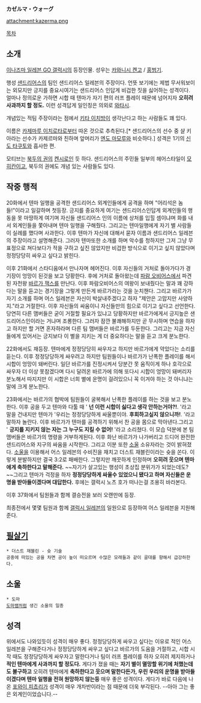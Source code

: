 '''カゼルマ・ウォーグ'''

attachment:kazerma.png

[[목차]]

== 소개 ==
[[이나즈마 일레븐 GO 갤럭시]]의 등장인물. 성우는 [[카와니시 켄고]] / [[홍범기]].

행성 [[샌드리어스]]의 팀인 샌드리어스 일레븐의 주장이다. 언뜻 보기에는 제법 무서워보이는 외모지만 긍지를 중요시여기는 샌드리어스 인답게 비겁한 짓을 싫어하는 성격이다. 얼마나 정의로운 가하면 시합 때 텐마가 자기 편의 러프 플레이 때문에 넘어지자 '''오히려 사과까지 할 정도.''' 이런 성격답게 일인칭은 의외로 [[와타시]].

개념있는 적팀 주장이라는 점에서 [[키타 이치방]]이 생각난다고 하는 사람들도 꽤 있다.

이름은 [[카제마루 이치로타]]로부터 따온 것으로 추측된다.[* 샌드리어스의 선수 중 샬 키아라는 선수가 카제르마와 친하며 앞머리가 [[엔도 마모루]]와 비슷하다.] 성격은 1기의 [[신도 타쿠토]]와 흡사한 편.

모티브는 [[북두의 권]]의 [[켄시로]]인 듯 하다. 샌드리어스의 주민들 일부의 헤어스타일이 [[모히칸]]이고, 북두의 권에도 개념 있는 사람들도 있다.
== 작중 행적 ==
20화에서 텐마 일행을 공격한 샌드리어스 외계인들에게 공격을 하며 "어리석은 놈들!"이라고 일갈하며 첫등장. 긍지를 중요하게 여기는 샌드리어스인답게 외계인들의 행동을 못 마땅하게 여기며 자신들 샌드리어스 인의 이름에 상처를 입힐 셈이냐며 화를 내서 외계인들을 쫓아내며 텐마 일행을 구해줬다. 그리고는 텐마일행에게 자기 별 사람들이 실례를 했다며 사과한다. 이후 텐마가 자신에 대해서 묻자 이름과 샌드리어스 일레븐의 주장이라고 설명해준다. 그러자 텐마또한 소개를 하며 악수를 청하지만 그저 그냥 무표정으로 쳐다보다가 적을 구하고 싶진 않았지만 비겁한 방식으로 이기고 싶지 않았다며 정정당당히 싸우고 싶다고 밝힌다. 

이후 21화에서 스타디움에서 만나자며 헤어진다. 이후 자신들의 거처로 돌아가다가 경기장이 엉망이 된것을 보고 당황한다. 후에 거처로 돌아왔는데 [[파람 오비어스]]에서 파견된 자천왕 [[바르가 잭스]]를 만난다. 이후 파람오비어스의 여왕이 보내줬다는 말과 꽤 강하다는 말을 듣고는 경기장을 그렇게 만든게 바르가라는 것을 눈치챈다. 그리고 바르가가 자기 소개를 하며 어스 일레븐은 자신이 박살내주겠다고 하자 "제안은 고맙지만 사양하지."라고 거절한다. 이후 자신들의 싸움이니 자신들만의 힘으로 이기고 싶다고 선언한다. 당연히 다른 맴버들은 굳이 거절할 필요가 있냐고 당황하지만 바르가에게서 긍지높은 샌드리어스인이라는 거냐며 조롱한다. 그러자 잠깐 불쾌해하지만 곧 무시하며 연습을 하자고 하지만 할 거면 혼자하라며 다른 팀 맴버들은 바르가를 두둔한다. 그리고는 지금 자신들에게 있어서는 긍지보다 이 별을 지키는 게 더 중요하다는 말을 듣고 크게 분노한다. 

22화에서도 재등장. 텐마에게 정정당당히 싸우자고 하지만 바르가에게 약았다는 소리를 듣는다. 이후 정정당당하게 싸우려고 하지만 팀원들이나 바르가가 난폭한 플레이를 해서 시합이 엉망이 돼버린다. 일단 바르가를 진정시켜서 당분간 못 움직이게 하나 호각으로 싸우자 더 이상 못참겠다며 다시 달려온 바르가에 의해 또다시 시합이 엉망이 돼버리자 분노해서 따지지만 이 시합은 너희 별에 운명이 걸려있으니 꼭 이겨야 하는 것 아니냐는 말에 크게 분노한다.

23화에서는 바르가의 협박에 팀원들이 굴복해서 난폭한 플레이를 하는 것을 보고 분노한다. 이후 공을 두고 텐마와 다툴 때 ' '''넌 이런 시합이 싫다고 생각 안하는거야?!'''. '라고 말을 건내지만 텐마가 '우리는 정정당당하게 싸울뿐이야. '''후회하고싶지 않으니까!'''. '라고 말하자 놀란다. 이후 바르가가 텐마를 공격하기 위해서 찬 공을 몸으로 막아낸다.그리고 ' '''긍지를 지키지 않는 자는 그 누구도 지킬 수 없어!''' '라고 소리쳤다. 이 모습 덕분에 본 팀 맴버들은 바르가의 명령을 거부하게된다. 이후 화난 바르가가 나가버리고 드디어 완전한 샌드리어스와 지구의 싸움을 시작한다. 그리고 이분 또한 [[소울]] 소유자라는 것이 밝혀졌다. [[소울]]을 이용해서 어스 일레븐의 수비진을 재치고 더스트 재블린이라는 슛을 쏜다. 이렇게 분발하지만 결국 3:2로 패배한다. 그렇지만 깨끗하게 인정하며 '''오히려 웃으며 텐마에게 축하한다고 말해준다.''' ~~자기가 살고있는 행성이 초상집 분위가가 되었는데도?~~그리고 텐마가 걱정을 하자 '''정정당당하게 싸울수 있었으니 됐다고 하며 자신들은 운명을 받아들이겠다며 대답한다.''' 후에는 갤럭시 노츠 호가 떠나는걸 조용히 바라본다.

이후 37화에서 팀원들과 함께 결승전을 보러 오랜만에 등장.

최종전에서 몇몇 팀원과 함께 [[갤럭시 일레븐]]의 일원으로 등장하여 어스 일레븐을 지원해 준다.

== [[필살기]] ==
 * 더스트 재블린 - 슛 기술
 공중에 떠있는 공을 차면 공이 높이 떠오르며 수많은 모래들과 같이 골대를 향해서 급강하한다.

== 소울 ==
 * 도마
 [[도마뱀]]처럼 생긴 소울의 일종

== 성격 ==
위에서도 나와있듯이 성격이 매우 좋다. 정정당당하게 싸우고 싶다는 이유로 적인 어스 일레븐을 구해준다거나 정정당당하게 싸우고 싶다고 바르가의 도움을 거절하고, 시합 시작 때도 정정당당하게 싸우자고 말한다거나 팀이 러프 플레이를 하자 오히려 제지하거나 '''적인 텐마에게 사과까지 할 정도다.''' 게다가 졌을 때는 '''자기 별이 멸망할 위기에 처했는데도 불구하고''' 오히려 텐마에게 '''축하한다고 웃으며 말한다든가, 우린 우리의 운명을 받아들이겠다며 텐마 일행을 전혀 원망하지 않는등''' 매우 좋은 성격이다. 게다가 바로 다음에 나온 [[포와이 피쵸리]]가 성격이 매우 개차반이라는 점 때문에 더욱 부각된다. --아아 그는 좋은 외계인이었습니다.--
